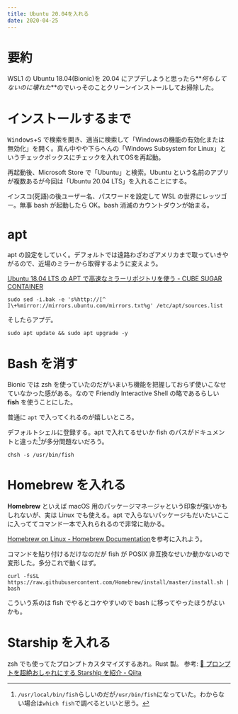 ```yaml
---
title: Ubuntu 20.04を入れる
date: 2020-04-25
---
```


# 要約

WSL1 の Ubuntu 18.04(Bionic)を 20.04 にアプデしようと思ったら**_何もしてないのに壊れた_**のでいっそのことクリーンインストールしてお掃除した。

# インストールするまで

<kbd></kbd>
<kbd>Windows</kbd>+<kbd>S</kbd>
で検索を開き、適当に検索して「Windowsの機能の有効化または無効化」を開く。真ん中やや下らへんの「Windows
Subsystem for Linux」というチェックボックスにチェックを入れてOSを再起動。

再起動後、Microsoft Store で「Ubuntu」と検索。Ubuntu という名前のアプリが複数あるが今回は「Ubuntu 20.04 LTS」を入れることにする。

インスコ(死語)の後ユーザー名、パスワードを設定して WSL の世界にレッツゴー。無事 bash が起動したら OK。bash 消滅のカウントダウンが始まる。

# apt

apt の設定をしていく。デフォルトでは遠路わざわざアメリカまで取っていきやがるので、近場のミラーから取得するように変えよう。

[Ubuntu 18.04 LTS の APT で高速なミラーリポジトリを使う - CUBE SUGAR CONTAINER](https://blog.amedama.jp/entry/2019/09/11/234050)

```
sudo sed -i.bak -e 's%http://[^ ]\+%mirror://mirrors.ubuntu.com/mirrors.txt%g' /etc/apt/sources.list
```

そしたらアプデ。

```
sudo apt update && sudo apt upgrade -y
```

# Bash を消す

Bionic では zsh を使っていたのだがいまいち機能を把握しておらず使いこなせていなかった感がある。なので Friendly Interactive Shell の略であるらしい **fish** を使うことにした。

普通に `apt` で入ってくれるのが嬉しいところ。

デフォルトシェルに登録する。apt で入れてるせいか fish のパスがドキュメントと違った[^fish-path]が多分問題ないだろう。

[^fish-path]: `/usr/local/bin/fish`らしいのだが`/usr/bin/fish`になっていた。わからない場合は`which fish`で調べるといいと思う。

```
chsh -s /usr/bin/fish
```

# Homebrew を入れる

**Homebrew** といえば macOS 用のパッケージマネージャという印象が強いかもしれないが、実は Linux でも使える。apt で入らないパッケージもだいたいここに入っててコマンド一本で入れられるので非常に助かる。

[Homebrew on Linux - Homebrew Documentation](https://docs.brew.sh/Homebrew-on-Linux)を参考に入れよう。

コマンドを貼り付けるだけなのだが fish が POSIX 非互換なせいか動かないので変形した。多分これで動くはず。

```
curl -fsSL https://raw.githubusercontent.com/Homebrew/install/master/install.sh | bash
```

こういう系のは fish でやるとコケやすいので bash に移ってやったほうがよいかも。

# Starship を入れる

zsh でも使ってたプロンプトカスタマイズするあれ。Rust 製。
参考: [🚀 プロンプトを超絶おしゃれにする Starship を紹介 - Qiita](https://qiita.com/unhappychoice/items/3b774310d95e2124eb77)
